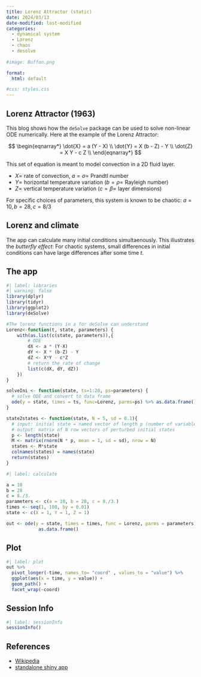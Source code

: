 ```yaml
---
title: Lorenz Attractor (static)
date: 2024/03/13
date-modified: last-modified
categories: 
  - dynamical system
  - Lorenz
  - chaos
  - desolve
  
#image: Buffon.png

format:
  html: default

#css: styles.css
---
```


## Lorenz Attractor (1963)

This blog shows how the `deSolve` package can be used to solve non-linear ODE numerically.
Here at the example of the Lorenz Attractor:

$$
\begin{eqnarray*}
\dot{X} = a (Y - X) \\
\dot{Y} = X (b - Z) - Y \\
\dot{Z} = X Y - c Z \\
\end{eqnarray*}
$$

This set of equation is meant to model convection in a 2D fluid layer.

- $X \propto$ rate of convection,  $a = \sigma \propto$ Prandtl number
- $Y \propto$ horizontal temperature variation ($b = \rho \propto$ Rayleigh number)
- $Z \propto$ vertical temperature variation ($c = \beta \propto$ layer dimensions)

For specific choices of parameters, this system is known to be chaotic: $a=10, b=28, c=8/3$



## Lorenz and climate 

The app can calculate many initial conditions simultaenously.
This illustrates the *butterfly effect*: For chaotic systems, small differences in initial conditions 
can have large differences after some time $t$.

## The app
```r
#| label: libraries
#| warning: false
library(dplyr)
library(tidyr)
library(ggplot2)
library(deSolve)

#The lorenz functions in a for deSolve can understand
Lorenz<-function(t, state, parameters) {
    with(as.list(c(state, parameters)),{
        # ODE
        dX <- a * (Y-X)
        dY <- X * (b-Z) - Y
        dZ <- X*Y - c*Z        
        # return the rate of change
        list(c(dX, dY, dZ))
    })
}

solveIni <- function(state, ts=1:20, ps=parameters) {
  # solve ODE and convert to data frame
  ode(y = state, times = ts, func=Lorenz, parms=ps) %>% as.data.frame()
}

state2states <- function(state, N = 5, sd = 0.1){
  # input: initial state = named vector of length p (number of variables)
  # output: matrix of N row vectors of perturbed initial states
  p <- length(state)
  M <- matrix(rnorm(N * p, mean = 1, sd = sd), nrow = N)
  states <- M*state
  colnames(states) = names(state)
  return(states)
}
```

```r
#| label: calculate

a = 10
b = 28
c = 8./3.
parameters <- c(a = 10, b = 28, c = 8./3.)
times <- seq(1, 100, by = 0.01)
state <- c(X = 1, Y = 1, Z = 1) 

out <- ode(y = state, times = times, func = Lorenz, parms = parameters) %>%
            as.data.frame()
```


## Plot
```r
#| label: plot
out %>% 
  pivot_longer(-time, names_to= "coord" , values_to = "value") %>%
  ggplot(aes(x = time, y = value)) +
  geom_path() +
  facet_wrap(~coord)
```

## Session Info
```r
#| label: sessionInfo
sessionInfo()
```

## References

- [Wikipedia](https://en.wikipedia.org/wiki/Lorenz_system)
- [standalone shiny app](https://github.com/thomasmanke/shiny/tree/main/lorenz)

